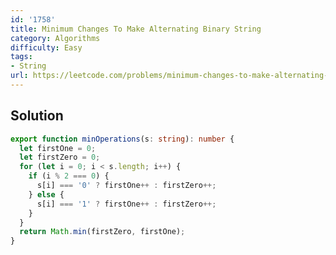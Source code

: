```yaml
---
id: '1758'
title: Minimum Changes To Make Alternating Binary String
category: Algorithms
difficulty: Easy
tags:
- String
url: https://leetcode.com/problems/minimum-changes-to-make-alternating-binary-string
---
```


## Solution

```typescript filename="solution.ts" copy
export function minOperations(s: string): number {
  let firstOne = 0;
  let firstZero = 0;
  for (let i = 0; i < s.length; i++) {
    if (i % 2 === 0) {
      s[i] === '0' ? firstOne++ : firstZero++;
    } else {
      s[i] === '1' ? firstOne++ : firstZero++;
    }
  }
  return Math.min(firstZero, firstOne);
}
```


